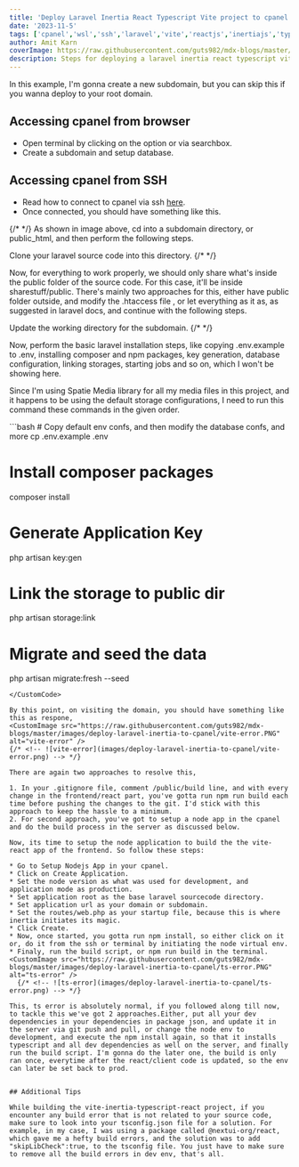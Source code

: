 ```yaml
---
title: 'Deploy Laravel Inertia React Typescript Vite project to cpanel'
date: '2023-11-5'
tags: ['cpanel','wsl','ssh','laravel','vite','reactjs','inertiajs','typescript']
author: Amit Karn
coverImage: https://raw.githubusercontent.com/guts982/mdx-blogs/master/images/deploy-laravel-inertia-to-cpanel/cover.PNG
description: Steps for deploying a laravel inertia react typescript vite project to cpanel.
---
```

In this example, I'm gonna create a new subdomain, but you can skip this if you wanna deploy to your root domain.

## Accessing cpanel from browser

* Open terminal by clicking on the option or via searchbox.
* Create a subdomain and setup database.

## Accessing cpanel from SSH

* Read how to connect to cpanel via ssh [here](https://guts-blog-app.vercel.app/blogs/cpanel-ssh-wsl).
* Once connected, you should have something like this.

{/* <!-- ![ssh-access](images/deploy-laravel-inertia-to-cpanel/ssh-access.png) --> */}
<CustomImage src="https://raw.githubusercontent.com/guts982/mdx-blogs/master/images/deploy-laravel-inertia-to-cpanel/ssh-access.PNG" alt="ssh-access" />
As shown in image above, cd into a subdomain directory, or public_html, and then perform the following steps.

Clone your laravel source code into this directory.
<CustomImage src="https://raw.githubusercontent.com/guts982/mdx-blogs/master/images/deploy-laravel-inertia-to-cpanel/github-clone.PNG" alt="github-clone" />
{/* <!-- ![github-clone](images/deploy-laravel-inertia-to-cpanel/github-clone.png) --> */}

Now, for everything to work properly, we should only share what's inside the public folder of the source code. For this case, it'll be inside sharestuff/public. There's mainly two approaches for this, either have public folder outside, and modify the .htaccess file , or let everything as it as, as suggested in laravel docs, and continue with the following steps.

Update the working directory for the subdomain.
<CustomImage src="https://raw.githubusercontent.com/guts982/mdx-blogs/master/images/deploy-laravel-inertia-to-cpanel/subdomain-dir.PNG" alt="subdomain-dir" />
{/* <!-- ![subdomain-dir](images/deploy-laravel-inertia-to-cpanel/subdomain-dir.png) --> */}

Now, perform the basic laravel installation steps, like copying .env.example to .env, installing composer and npm packages, key generation, database configuration, linking storages, starting jobs and so on,  which I won't be showing here.

Since I'm using Spatie Media library for all my media files in this project, and it happens to be using the default storage configurations, I need to run this command these commands in the given order.

<CustomCode>
```bash
# Copy default env confs, and then modify the database confs, and more
cp .env.example .env

# Install composer packages
composer install

# Generate Application Key
php artisan key:gen

# Link the storage to public dir
php artisan storage:link

# Migrate and seed the data
php artisan migrate:fresh --seed
```
</CustomCode>

By this point, on visiting the domain, you should have something like this as respone,
<CustomImage src="https://raw.githubusercontent.com/guts982/mdx-blogs/master/images/deploy-laravel-inertia-to-cpanel/vite-error.PNG" alt="vite-error" />
{/* <!-- ![vite-error](images/deploy-laravel-inertia-to-cpanel/vite-error.png) --> */}

There are again two approaches to resolve this, 

1. In your .gitignore file, comment /public/build line, and with every change in the frontend/react part, you've gotta run npm run build each time before pushing the changes to the git. I'd stick with this approach to keep the hassle to a minimum.
2. For second approach, you've got to setup a node app in the cpanel and do the build process in the server as discussed below.

Now, its time to setup the node application to build the the vite-react app of the frontend. So follow these steps:

* Go to Setup Nodejs App in your cpanel.
* Click on Create Application.
* Set the node version as what was used for development, and application mode as production.
* Set application root as the base laravel sourcecode directory.
* Set application url as your domain or subdomain.
* Set the routes/web.php as your startup file, because this is where inertia initiates its magic.
* Click Create.
* Now, once started, you gotta run npm install, so either click on it or, do it from the ssh or terminal by initiating the node virtual env.
* Finaly, run the build script, or npm run build in the terminal.
<CustomImage src="https://raw.githubusercontent.com/guts982/mdx-blogs/master/images/deploy-laravel-inertia-to-cpanel/ts-error.PNG" alt="ts-error" />
  {/* <!-- ![ts-error](images/deploy-laravel-inertia-to-cpanel/ts-error.png) --> */}

This, ts error is absolutely normal, if you followed along till now, to tackle this we've got 2 approaches.Either, put all your dev dependencies in your dependencies in package json, and update it in the server via git push and pull, or change the node env to development, and execute the npm install again, so that it installs typescript and all dev dependencies as well on the server, and finally run the build script. I'm gonna do the later one, the build is only ran once, everytime after the react/client code is updated, so the env can later be set back to prod.


## Additional Tips

While building the vite-inertia-typescript-react project, if you encounter any build error that is not related to your source code, make sure to look into your tsconfig.json file for a solution. For example, in my case, I was using a package called @nextui-org/react, which gave me a hefty build errors, and the solution was to add "skipLibCheck":true, to the tsconfig file. You just have to make sure to remove all the build errors in dev env, that's all.
